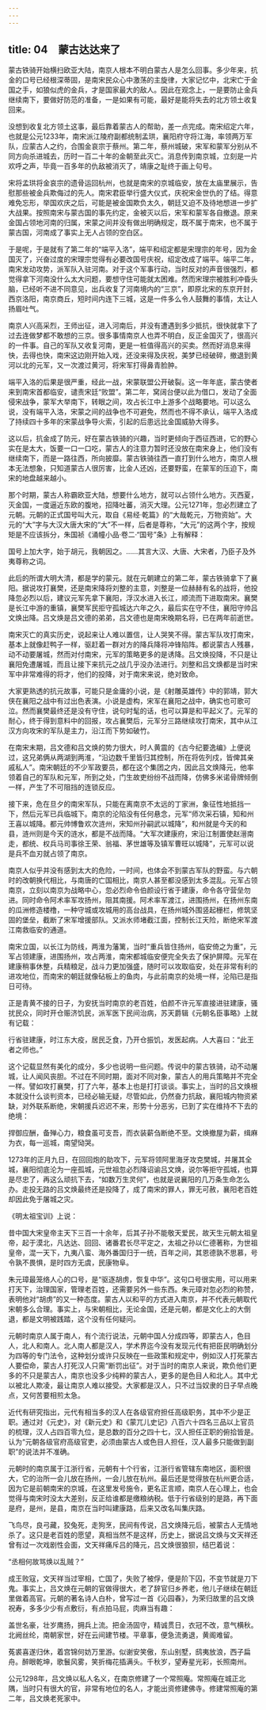 ```yaml
---
---
---
```

title: 04　蒙古达达来了
---




蒙古铁骑开始横扫欧亚大陆，南京人根本不明白蒙古人是怎么回事。多少年来，抗金的口号已经根深蒂固，是南宋民众心中激荡的主旋律，大家记忆中，北宋亡于金国之手，如狼似虎的金兵，才是国家最大的敌人。因此在观念上，一是要防止金兵继续南下，要做好防范的准备，一是如果有可能，最好是能将失去的北方领土收复回来。

没想到收复北方领土这事，最后靠着蒙古人的帮助，差一点完成。南宋绍定六年，也就是公元1233年，南宋派江陵府副都统制孟珙，襄阳府守将江海，率领两万军队，应蒙古人之约，合围金哀宗于蔡州。第二年，蔡州城破，宋军和蒙军分别从不同方向杀进城去，历时一百二十年的金朝至此灭亡。消息传到南京城，立刻是一片欢呼之声，毕竟一百多年的仇敌被消灭了，靖康之耻终于画上句号。

宋将孟珙将金哀宗的遗骨运回杭州，也就是南宋的京城临安，放在太庙里展示，告慰那些被金兵欺侮过的先人。南宋君臣举行盛大仪式，庆祝宋金世仇的了结。得意难免忘形，举国欢庆之后，可能是被金国欺负太久，朝廷又迫不及待地想进一步扩大战果。按照南宋与蒙古国的事先约定，金被灭以后，宋军和蒙军各自撤退。原来金国占领地河南的归属，宋蒙之间并没有做出明确规定，既不属于南宋，也不属于蒙古国，河南成了事实上无人占领的空白区。

于是呢，于是就有了第二年的“端平入洛”，端平和绍定都是宋理宗的年号，因为金国灭了，兴奋过度的宋理宗觉得有必要改国号庆祝，绍定改成了端平。端平二年，南宋发动攻势，派军队入驻河南。对于这个军事行动，当时反对的声音很强烈，都觉得拿下河南没什么太大问题，要想守住可能就太困难。然而宋理宗被胜利冲昏头脑，已经听不进不同意见，出兵收复了河南境内的“三京”，即原北宋的东京开封，西京洛阳，南京商丘，短时间内连下三城，这是一件多么令人鼓舞的事情，太让人扬眉吐气。

南京人兴高采烈，王师出征，进入河南后，并没有遭遇到多少抵抗，很快就拿下了过去连做梦都不敢想的三京。很多事情南京人也弄不明白，反正金国灭了，很高兴的一件事。自己的军队又收复河南，更是一桩值得高兴的买卖。然而好消息来得快，去得也快，南宋这边刚开始入戏，还没来得及庆祝，美梦已经破碎，撤退到黄河以北的元军，又一次渡过黄河，将宋军打得鼻青脸肿。

端平入洛的后果是很严重，经此一战，宋蒙联盟公开破裂。这一年年底，蒙古使者来到南宋首都临安，谴责宋廷“败盟”。第二年，窝阔台便以此为借口，发动了全面侵宋战争，蒙军大举南下，转眼之间，攻占长江中上游多个战略要地。可以这么说，没有端平入洛，宋蒙之间的战争也不可避免，然而也不得不承认，端平入洛成了持续四十多年的宋蒙战争导火索，引起的后患远比金国威胁大得多。

这以后，抗金成了防元，好在蒙古铁骑的兴趣，当时更倾向于西征西进，它的野心实在是太大，饭要一口一口吃，蒙古人的注意力暂时还没放在南宋身上，他们没有继续南下，而是一路往西，所向披靡。蒙古铁骑往西一直打到什么地方，南京人根本无法想象，只知道蒙古人很厉害，比金人还凶，还要野蛮，在蒙军的压迫下，南宋的地盘越来越小。

那个时期，蒙古人称霸欧亚大陆，想要什么地方，就可以占领什么地方。灭西夏，灭金国，一度逼近东欧的腹地，招降吐蕃，消灭大理。公元1271年，忽必烈建立了元朝。元朝的正式国号叫大元，取自《易经·乾篇》的“大哉乾元，万物资始”。大元的“大”字与大汉大唐大宋的“大”不一样，后者是尊称，“大元”的这两个字，按规矩是不应该拆分，朱国祯《涌幢小品·卷二·“国号”条》上有解释：

国号上加大字，始于胡元，我朝因之。……其言大汉、大唐、大宋者，乃臣子及外夷尊称之词。

此后的所谓大明大清，都是学的蒙元。就在元朝建立的第二年，蒙古铁骑拿下了襄阳。据说攻打襄樊，还是南宋降将刘整的主意，刘整是一位赫赫有名的战将，他投降忽必烈以后，建议元军先拿下襄阳，浮汉水进入长江，顺流而下进取南宋。襄樊是长江中游的重镇，襄樊军民拒守孤城达六年之久，最后实在守不住，襄阳守帅吕文焕出降。吕文焕是吕文德的弟弟，吕文德也是南宋晚期名将，已在两年前逝世。

南宋灭亡的真实历史，说起来让人难以置信，让人哭笑不得。蒙古军队攻打南宋，基本上就像赶鸭子一样，驱赶着一群对方的降兵降将冲锋陷阵。都说蒙古人残暴，动不动要屠城，然而对付南宋，元军的策略更多的是诱降。吕文焕投降，不只是让襄阳免遭屠城，而且让接下来抗元之战几乎没办法进行。刘整和吕文焕都是当时宋军中非常难得的将才，他们的投降，对于南宋来说，绝对致命。

大家更熟透的抗元故事，可能只是金庸的小说，是《射雕英雄传》中的郭靖，郭大侠在襄阳之战中有过出色表演。小说是虚构，宋军在襄阳之战中，确实也可歌可泣。然而襄樊最终还是没有守住，说句时髦的话，也可以算是和平起义了。元军的耐心，终于得到意料中的回报，攻占襄樊后，元军分三路继续攻打南宋，其中从江汉方向攻宋的军队是主力，沿江而下势如破竹。

在南宋末期，吕文德和吕文焕的势力很大，时人黄震的《古今纪要逸编》上便说过，这兄弟俩从两湖到两淮，“沿边数千里皆归其控制，所在将佐列戍，皆俾其亲戚私人”。南宋朝廷的不少军政要员，都在这个集团之内，因此吕文焕降元，他率领着自己的军队和元军，所到之处，门生故吏纷纷不战而降，仿佛多米诺骨牌倾倒一样，产生了不可阻挡的连锁反应。

接下来，危在旦夕的南宋军队，只能在离南京不太远的丁家洲，象征性地抵挡一下，然后元军已兵临城下。南京的沦陷没有任何悬念，元军“师次采石镇，知和州王喜以城降。都元帅博鲁欢次涟州，宋知州孙嗣武以城降”，和州就是今天的和县，涟州则是今天的涟水，都是不战而降。“大军次建康府，宋沿江制置使赵溍南走，都统、权兵马司事徐王荣、翁福、茅世雄等及镇军曹旺以城降”，元军可以说是兵不血刃就占领了南京。

南京人似乎并没有感到太大的危险，一时间，也体会不到蒙古军队的野蛮。与六朝时的改朝换代相比，与南唐的亡国相比，南京人甚至都没感到太多混乱。元军占领南京，立刻以南京为战略中心，忽必烈命令伯颜设行省于建康，命令各守营垒勿进。同时命令阿术率军攻扬州，阻其南援。阿术率军渡江，进围扬州，在扬州东南的瓜洲修造楼橹，一种守城或攻城用的高台战具，在扬州城外围竖起栅栏，修筑坚固的堡垒，截断了宋军增援部队。又派水师堵截江面，控制长江天险，断绝宋军渡江南救临安的通道。

南宋立国，以长江为防线，两淮为藩篱，当时“重兵皆住扬州，临安倚之为重”，元军占领建康，进围扬州，攻占两淮，南宋都城临安便完全失去了保护屏障。元军在建康稍事休整，兵精粮足，战斗力更加强盛，随时可以攻取临安，处在非常有利的进攻地位，而南宋的朝廷就像砧板上的鱼肉，与此前南京的处境一样，沦陷已是指日可待。

正是青黄不接的日子，为安抚当时南京的老百姓，伯颜不许元军直接进驻建康，骚扰民众，同时开仓赈济饥民，派军医下民间治病，苏天爵辑《元朝名臣事略》上就有记载：

行省驻建康，时江东大疫，居民乏食，乃开仓振饥，发医起病。人大喜曰：“此王者之师也。”

这个记载显然有美化的成分，多少也说明一些问题。传说中的蒙古铁骑，动不动屠城，让人闻风丧胆。不过在不同时期，面对不同对象，蒙古人的用兵策略并不完全一样。譬如攻打襄樊，打了六年，基本上也是打打谈谈。事实上，当时的吕文焕根本就没什么谈判资本，已经必输无疑，尽管如此，仍然奋力抗敌，襄阳城内物资紧缺，对外联系断绝，宋朝援兵迟迟不来，形势十分恶劣，已到了实在维持不下去的绝境：

捍御应酬，备殚心力，粮食虽可支吾，而衣装薪刍断绝不至。文焕撤屋为薪，缉麻为衣，每一巡城，南望恸哭。

1273年的正月九日，在回回炮的助攻下，元军将领阿里海牙攻克樊城，并屠其全城，襄阳彻底沦为一座孤城，元世祖忽必烈降诏谕吕文焕，说尔等拒守孤城，也算是尽忠了，再这么顽抗下去，“如数万生灵何”，也就是说襄阳的几万条生命怎么办。走投无路的吕文焕最终还是投降了，成了南宋的罪人，罪无可赦，襄阳老百姓却因此免于屠城之灾。

《明太祖宝训》上说：

昔中国大宋皇帝主天下三百一十余年，后其子孙不能敬天爱民，故天生元朝太祖皇帝，起于漠北，凡达达、回回、诸番君长尽平定之，太祖之孙以仁德著称，为世祖皇帝，混一天下，九夷八蛮、海外番国归于一统，百年之间，其恩德孰不思慕，号令孰不畏惧，是时四方无虞，民康物阜。

朱元璋最笼络人心的口号，是“驱逐胡虏，恢复中华”。这句口号很实用，可以用来打天下，治理国家，管理老百姓，还需要另外一些东西。朱元璋对忽必烈的称赞，表明他对“胡虏”的又一种态度。蒙古人以和平的方式进入南京，并不代表元朝取代宋朝多么合理。事实上，与宋朝相比，无论金国，还是元朝，都是文化上的大倒退，都是文明被践踏，这个没有任何疑问。

元朝时南京人属于南人，有个流行说法，元朝中国人分成四等，即蒙古人，色目人，北人和南人。北人南人都是汉人，学术界迄今没有发现元代有把臣民明确划分为四等的专门法令，这种划分或许只反映在一些政策和规定中，例如汉人打死蒙古人要偿命，蒙古人打死汉人只需“断罚出征”。对于当时的南京人来说，欺负他们更多的不只是蒙古人，南京也没多少纯粹的蒙古人，更多的是色目人和北人。其中尤以被北人欺凌，最让南京人难以接受。大家都是汉人，只不过当奴隶的日子早点晚点，又何苦要相煎太急。

近代有研究指出，元代有相当多的汉人在各级官府担任高级职务，其中不少是正职。通过对《元史》，对《新元史》和《蒙兀儿史记》八百六十四名三品以上官员的梳理，汉人占四百零九位，是总数的百分之四十七，汉人担任正职的俯拾皆是。认为“元朝各级官府高级官吏，必须由蒙古人或色目人担任，汉人最多只能做到副职”的说法并不准确。

元朝时的南京属于江浙行省，元朝有十个行省，江浙行省管辖东南地区，面积很大，它的治所一会儿放在扬州，一会儿放在杭州。最后还是觉得放在杭州更合适，因为它是前朝南宋的京城，在这里发号施令，更名正言顺，南京人在心理上，也会觉得与南宋时没太大差别，反正给谁都是缴粮纳税。低于行省级别的是路，再下面是府，是州，是县，南京在当时叫建康路，后来又改名叫集庆路。

飞鸟尽，良弓藏，狡兔死，走狗烹，民间有传说，吕文焕降元后，被蒙古人无情地杀了。这只是老百姓的愿望，真相当然不是这样，历史上，据说吕文焕与文天祥还曾有过一次戏剧性会面，文天祥痛斥吕的降元，吕文焕很狼狈，结巴着说：

“丞相何故骂焕以乱贼？”

成王败寇，文天祥当过宰相，亡国了，失败了被俘，便是阶下囚，不变节就是刀下鬼。事实上，吕文焕在元朝的官做得很大，老了辞官归乡养老，他儿子继续在朝廷里做着高官。元朝的著名诗人白朴，曾写过一首《沁园春》，为荣归故里的吕文焕祝寿，多多少少有点敷衍，有点拍马屁，肉麻当有趣：

盖世名豪，壮岁鹰扬，拥兵上流。把金汤固守，精诚贯日，衣冠不改，意气横秋。北阙丝纶，南朝家世，好在云间建节楼。平章事，便急流勇退，黄阁难留。

菟裘喜遂归休，着宫锦何妨万里游。似谢安笑傲，东山别墅，鸱夷放浪，西子扁舟。醉眼乾坤，歌鬟风雾，笑折梅花插满头。千秋岁，望寿星光彩，长照南州。

公元1298年，吕文焕以私人名义，在南京修建了一个常照庵。常照庵在城正北隅，当时只有很大的官，非常有地位的名人，才能出资修建佛寺。修建常照庵的第二年，吕文焕老死家中。